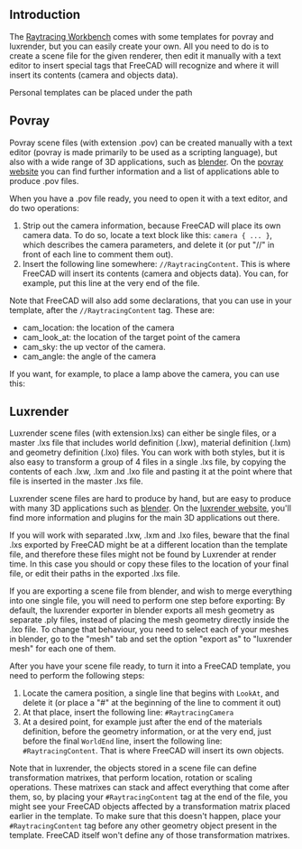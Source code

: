 <languages/>

== Introduction ==

The [[Raytracing Workbench]] comes with some templates for povray and luxrender, but you can easily create your own. All you need to do is to create a scene file for the given renderer, then edit it manually with a text editor to insert special tags that FreeCAD will recognize and where it will insert its contents (camera and objects data).

Personal templates {{Version|0.18}} can be placed under the path

{{Code|code=
~/.FreeCAD/data/Mod/Raytracing/Templates
}}

== Povray ==
Povray scene files (with extension .pov) can be created manually with a text editor (povray is made primarily to be used as a scripting language), but also with a wide range of 3D applications, such as [http://www.blender.org blender]. On the [http://www.povray.org/ povray website] you can find further information and a list of applications able to produce .pov files.

When you have a .pov file ready, you need to open it with a text editor, and do two operations:
# Strip out the camera information, because FreeCAD will place its own camera data. To do so, locate a text block like this: <tt>camera { ... }</tt>, which describes the camera parameters, and delete it (or put "//" in front of each line to comment them out).
# Insert the following line somewhere: <tt>//RaytracingContent</tt>. This is where FreeCAD will insert its contents (camera and objects data). You can, for example, put this line at the very end of the file.

Note that FreeCAD will also add some declarations, that you can use in your template, after the <tt>//RaytracingContent</tt> tag. These are:
* cam_location: the location of the camera
* cam_look_at: the location of the target point of the camera
* cam_sky: the up vector of the camera.
* cam_angle: the angle of the camera

If you want, for example, to place a lamp above the camera, you can use this:
{{Code|code=
light_source {
 cam_location + cam_angle * 100
 color rgb <10, 10, 10>
}
}}

== Luxrender ==
Luxrender scene files (with extension.lxs) can either be single files, or a master .lxs file that includes world definition (.lxw), material definition (.lxm) and geometry definition (.lxo) files. You can work with both styles, but it is also easy to transform a group of 4 files in a single .lxs file, by copying the contents of each .lxw, .lxm and .lxo file and pasting it at the point where that file is inserted in the master .lxs file.

Luxrender scene files are hard to produce by hand, but are easy to produce with many 3D applications such as [http://www.blender.org blender]. On the [http://www.luxrender.net luxrender website], you'll find more information and plugins for the main 3D applications out there.

If you will work with separated .lxw, .lxm and .lxo files, beware that the final .lxs exported by FreeCAD might be at a different location than the template file, and therefore these files might not be found by Luxrender at render time. In this case you should or copy these files to the location of your final file, or edit their paths in the exported .lxs file.

If you are exporting a scene file from blender, and wish to merge everything into one single file, you will need to perform one step before exporting: By default, the luxrender exporter in blender exports all mesh geometry as separate .ply files, instead of placing the mesh geometry directly inside the .lxo file. To change that behaviour, you need to select each of your meshes in blender, go to the "mesh" tab and set the option "export as" to "luxrender mesh" for each one of them.

After you have your scene file ready, to turn it into a FreeCAD template, you need to perform the following steps:
# Locate the camera position, a single line that begins with <tt>LookAt</tt>, and delete it (or place a "#" at the beginning of the line to comment it out)
# At that place, insert the following line: <tt>#RaytracingCamera</tt>
# At a desired point, for example just after the end of the materials definition, before the geometry information, or at the very end, just before the final <tt>WorldEnd</tt> line, insert the following line: <tt>#RaytracingContent</tt>. That is where FreeCAD will insert its own objects.

Note that in luxrender, the objects stored in a scene file can define transformation matrixes, that perform location, rotation or scaling operations. These matrixes can stack and affect everything that come after them, so, by placing your <tt>#RaytracingContent</tt> tag at the end of the file, you might see your FreeCAD objects affected by a transformation matrix placed earlier in the template. To make sure that this doesn't happen, place your <tt>#RaytracingContent</tt> tag before any other geometry object present in the template. FreeCAD itself won't define any of those transformation matrixes.

{{Raytracing Tools navi/ru}}
{{Userdocnavi/ru}}